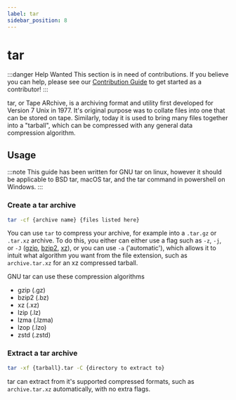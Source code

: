 ```yaml
---
label: tar
sidebar_position: 8
---
```


# tar
:::danger Help Wanted
This section is in need of contributions. If you believe you can help, please see our [Contribution Guide](../contribution-guide.mdx) to get started as a contributor!
:::

tar, or Tape ARchive, is a archiving format and utility first developed for Version 7 Unix in 1977. It's original purpose was to collate files into one that can be stored on tape. Similarly, today it is used to bring many files together into a "tarball", which can be compressed with any general data compression algorithm.

## Usage
:::note
This guide has been written for GNU tar on linux, however it should be applicable to BSD tar, macOS tar, and the tar command in powershell on Windows.
:::

### Create a tar archive
```bash
tar -cf {archive name} {files listed here}
```
You can use `tar` to compress your archive, for example into a `.tar.gz` or `.tar.xz` archive. To do this, you either can either use a flag such as `-z`, `-j`, or `-J` ([gzip](./gzip.mdx), [bzip2](./bzip2.mdx), [xz](../data/xz.mdx)), or you can use `-a` ('automatic'), which allows it to intuit what algorithm you want from the file extension, such as `archive.tar.xz` for an xz compressed tarball.

GNU tar can use these compression algorithms
* gzip (.gz)
* bzip2 (.bz)
* xz (.xz)
* lzip (.lz)
* lzma (.lzma)
* lzop (.lzo)
* zstd (.zstd)
### Extract a tar archive
```bash
tar -xf {tarball}.tar -C {directory to extract to}
```
tar can extract from it's supported compressed formats, such as `archive.tar.xz` automatically, with no extra flags.

